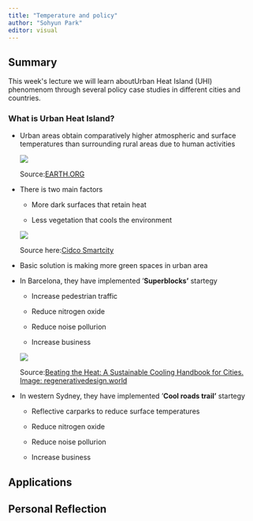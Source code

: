 ```yaml
---
title: "Temperature and policy"
author: "Sohyun Park"
editor: visual
---
```


## Summary

This week\'s lecture we will learn aboutUrban Heat Island (UHI) phenomenom through several policy case studies in different cities and countries.

### What is Urban Heat Island?

-   Urban areas obtain comparatively higher atmospheric and surface temperatures than surrounding rural areas due to human activities 

    ![](images/paste-5F59953D.png)

    Source:[EARTH.ORG](https://earth.org/data_visualization/urban-heat-islands/)

-   There is two main factors

    -   More dark surfaces that retain heat

    -   Less vegetation that cools the environment

    ![](images/paste-13A87A48.png)

    Source here:[Cidco Smartcity](https://niua.org/cidco/urban-heat-island-effect-causes-and-remedies/)

-   Basic solution is making more green spaces in urban area

-   In Barcelona, they have implemented '**Superblocks'** startegy

    -   Increase pedestrian traffic

    -   Reduce nitrogen oxide

    -   Reduce noise pollurion

    -   Increase business

    ![](images/paste-1DC2658B.png)

    Source:[Beating the Heat: A Sustainable Cooling Handbook for Cities. Image: regenerativedesign.world](https://regenerativedesign.world/superblocks/?utm_source=rss&utm_medium=rss&utm_campaign=superblocks)

```{=html}
<!-- -->
```
-   In western Sydney, they have implemented '**Cool roads trail'** startegy

    -   Reflective carparks to reduce surface temperatures

    -   Reduce nitrogen oxide

    -   Reduce noise pollurion

    -   Increase business

## Applications

## Personal Reflection
